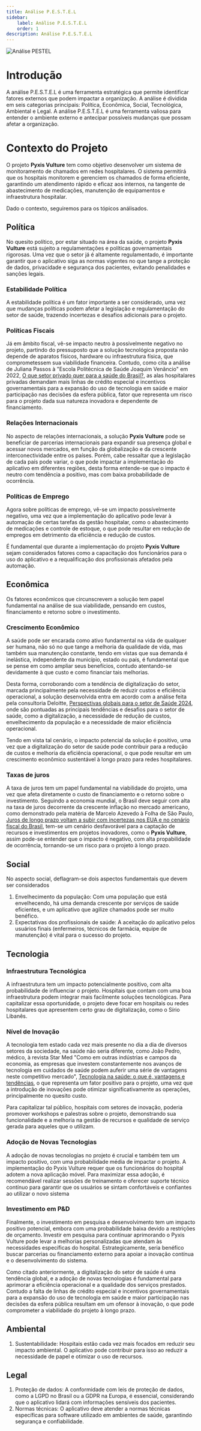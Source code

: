 ```yaml
---
title: Análise P.E.S.T.E.L
sidebar:
    label: Análise P.E.S.T.E.L
    order: 1
description: Análise P.E.S.T.E.L
---
```


![Análise PESTEL](../../../../assets/pestel_analysis.png)

# Introdução

A análise P.E.S.T.E.L é uma ferramenta estratégica que permite identificar fatores externos que podem impactar a organização. A análise é dividida em seis categorias principais: Política, Econômica, Social, Tecnológica, Ambiental e Legal. A análise P.E.S.T.E.L é uma ferramenta valiosa para entender o ambiente externo e antecipar possíveis mudanças que possam afetar a organização.

# Contexto do Projeto

O projeto **Pyxis Vulture** tem como objetivo desenvolver um sistema de monitoramento de chamados em redes hospitalares. O sistema permitirá que os hospitais monitorem e gerenciem os chamados de forma eficiente, garantindo um atendimento rápido e eficaz aos internos, na tangente de abastecimento de medicações, manutenção de equipamentos e infraestrutura hospitalar. 

Dado o contexto, seguiremos para os tópicos análisados.

## Política

No quesito político, por estar situado na área da saúde, o projeto **Pyxis Vulture** está sujeito a regulamentações e políticas governamentais rigorosas. Uma vez que o setor já é altamente regulamentado, é importante garantir que o aplicativo siga as normas vigentes no que tange a proteção de dados, privacidade e segurança dos pacientes, evitando penalidades e sanções legais.

### Estabilidade Política

A estabilidade política é um fator importante a ser considerado, uma vez que mudanças políticas podem afetar a legislação e regulamentação do setor de saúde, trazendo incertezas e desafios adicionais para o projeto.

### Políticas Fiscais

Já em âmbito fiscal, vê-se impacto neutro à possivelmente negativo no projeto, partindo do pressuposto que a solução tecnológica proposta não depende de aparatos físicos, hardware ou infraestrutura física, que comprometessem sua viabilidade financeira. Contudo, como cita a análise de Juliana Passos à "Escola Politécnica de Saúde Joaquim Venâncio" em 2022, [O que setor privado quer para a saúde do Brasil?](https://www.epsjv.fiocruz.br/noticias/reportagem/o-que-setor-privado-quer-para-a-saude-do-brasil), as alas hospitalares privadas demandam mais linhas de crédito especial e incentivos governamentais para a expansão do uso de tecnologia em saúde e maior participação nas decisões da esfera pública, fator que representa um risco para o projeto dada sua natureza inovadora e dependente de financiamento. 

### Relações Internacionais

No aspecto de relações internacionais, a solução **Pyxis Vulture** pode se beneficiar de parcerias internacionais para expandir sua presença global e acessar novos mercados, em função da globalização e da crescente interconectividade entre os países. Porém, cabe ressaltar que a legislação de cada país pode variar, o que pode impactar a implementação do aplicativo em diferentes regiões, desta forma entende-se que o impacto é neutro com tendência a positivo, mas com baixa probabilidade de ocorrência.

### Políticas de Emprego

Agora sobre políticas de emprego, vê-se um impacto possívelmente negativo, uma vez que a implementação do aplicativo pode levar à automação de certas tarefas da gestão hospitalar, como o abastecimento de medicações e controle de estoque, o que pode resultar em redução de empregos em detrimento da eficiência e redução de custos. 

É fundamental que durante a implementação do projeto **Pyxis Vulture** sejam considerados fatores como a capacitação dos funcionários para o uso do aplicativo e a requalificação dos profissionais afetados pela automação.

## Econômica

Os fatores econômicos que circunscrevem a solução tem papel fundamental na análise de sua viabilidade, pensando em custos, financiamento e retorno sobre o investimento.

### Crescimento Econômico

A saúde pode ser encarada como ativo fundamental na vida de qualquer ser humana, não só no que tange a melhoria da qualidade de vida, mas também sua manutenção constante, tendo em vistas que sua demanda é inelástica, independente da município, estado ou país, é fundamental que se pense em como ampliar seus benefícios, contudo atentando-se devidamente à que custo e como financiar tais melhorias.

Desta forma, corroborando com a tendência de digitalização do setor, marcada principalmente pela necessidade de reduzir custos e eficiência operacional, a solução desenvolvida entra em acordo com a análise feita pela consultoria Deloitte, [Perspectivas globais para o setor de Saúde 2024](https://www2.deloitte.com/br/pt/pages/life-sciences-and-healthcare/articles/global-health-care-outlook.html), onde são pontuadas as principais tendências e desafios para o setor de saúde, como a digitalização, a necessidade de redução de custos, envelhecimento da população e a necessidade de maior eficiência operacional.

Tendo em vista tal cenário, o impacto potencial da solução é positivo, uma vez que a digitalização do setor de saúde pode contribuir para a redução de custos e melhoria da eficiência operacional, o que pode resultar em um crescimento econômico sustentável à longo prazo para redes hospitalares.

### Taxas de juros

A taxa de juros tem um papel fundamental na viabilidade do projeto, uma vez que afeta diretamente o custo de financiamento e o retorno sobre o investimento. Seguindo a economia mundial, o Brasil deve seguir com alta na taxa de juros decorrente da crescente inflação no mercado americano, como demonstrado pela matéria de Marcelo Azevedo à Folha de São Paulo, [Juros de longo prazo voltam a subir com incertezas nos EUA e no cenário fiscal do Brasil](https://www1.folha.uol.com.br/mercado/2024/04/juros-de-longo-prazo-voltam-a-subir-com-incertezas-nos-eua-e-no-cenario-fiscal-do-brasil.shtml), tem-se um cenário desfavorável para a captação de recursos e investimentos em projetos inovadores, como o **Pyxis Vulture**, assim pode-se entender que o impacto é negativo, com alta propabilidade de ocorrência, tornando-se um risco para o projeto à longo prazo.

## Social

No aspecto social, deflagram-se dois aspectos fundamentais que devem ser considerados

1. Envelhecimento da população: Com uma população que está envelhecendo, há uma demanda crescente por serviços de saúde eficientes, e um aplicativo que agilize chamados pode ser muito benéfico.
2. Expectativas dos profissionais de saúde: A aceitação do aplicativo pelos usuários finais (enfermeiros, técnicos de farmácia, equipe de manutenção) é vital para o sucesso do projeto.

## Tecnologia

### Infraestrutura Tecnológica

A infraestrutura tem um impacto potencialmente positivo, com alta probabilidade de influenciar o projeto. Hospitais que contam com uma boa infraestrutura podem integrar mais facilmente soluções tecnológicas. Para capitalizar essa oportunidade, o projeto deve focar em hospitais ou redes hospitalares que apresentem certo grau de digitalização, como o Sírio Libanês. 


### Nível de Inovação 

A tecnologia tem estado cada vez mais presente no dia a dia de diversos setores da sociedade, na saúde não seria diferente, como João Pedro, médico, à revista Star Med "Como em outras indústrias e campos da economia, as empresas que investem constantemente nos avanços de tecnologia em cuidados de saúde podem auferir uma série de vantagens neste competitivo mercado", [Tecnologia na saúde: o que é, vantagens e tendências](https://star.med.br/tecnologia-na-saude-o-que-e/), o que representa um fator positivo para o projeto, uma vez que a introdução de inovações pode otimizar significativamente as operações, principalmente no quesito custo. 

Para capitalizar tal público, hospitais com setores de inovação, poderia promover workshops e palestras sobre o projeto, demonstrando sua funcionalidade e a melhoria na gestão de recursos e qualidade de serviço gerada para aqueles que o utilizam.

### Adoção de Novas Tecnologias

A adoção de novas tecnologias no projeto é crucial e também tem um impacto positivo, com uma probabilidade média de impactar o projeto. A implementação do Pyxis Vulture requer que os funcionários do hospital adotem a nova aplicação móvel. Para maximizar essa adoção, é recomendável realizar sessões de treinamento e oferecer suporte técnico contínuo para garantir que os usuários se sintam confortáveis e confiantes ao utilizar o novo sistema

### Investimento em P&D

Finalmente, o investimento em pesquisa e desenvolvimento tem um impacto positivo potencial, embora com uma probabilidade baixa devido a restrições de orçamento. Investir em pesquisa para continuar aprimorando o Pyxis Vulture pode levar a melhorias personalizadas que atendam às necessidades específicas do hospital. Estrategicamente, seria benéfico buscar parcerias ou financiamento externo para apoiar a inovação contínua e o desenvolvimento do sistema.

Como citado anteriormente, a digitalização do setor de saúde é uma tendência global, e a adoção de novas tecnologias é fundamental para aprimorar a eficiência operacional e a qualidade dos serviços prestados. Contudo a falta de linhas de crédito especial e incentivos governamentais para a expansão do uso de tecnologia em saúde e maior participação nas decisões da esfera pública resultam em um ofensor à inovação, o que pode comprometer a viabilidade do projeto à longo prazo.

## Ambiental

1. Sustentabilidade: Hospitais estão cada vez mais focados em reduzir seu impacto ambiental. O aplicativo pode contribuir para isso ao reduzir a necessidade de papel e otimizar o uso de recursos.

## Legal

1. Proteção de dados: A conformidade com leis de proteção de dados, como a LGPD no Brasil ou a GDPR na Europa, é essencial, considerando que o aplicativo lidará com informações sensíveis dos pacientes.
2. Normas técnicas: O aplicativo deve atender a normas técnicas específicas para software utilizado em ambientes de saúde, garantindo segurança e confiabilidade.